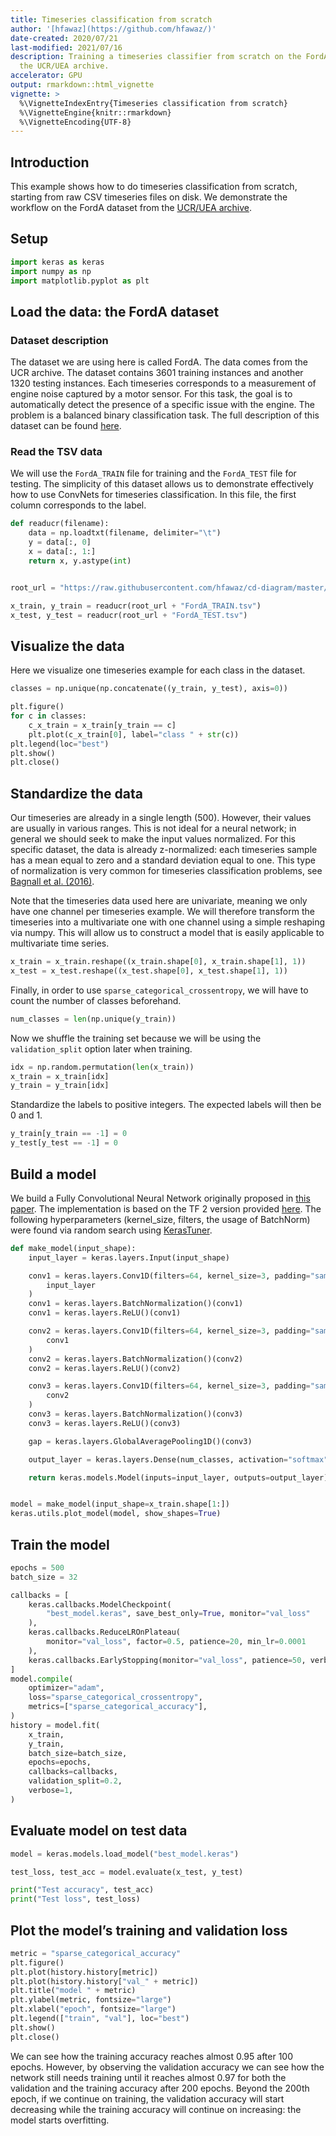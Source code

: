 ```yaml
---
title: Timeseries classification from scratch
author: '[hfawaz](https://github.com/hfawaz/)'
date-created: 2020/07/21
last-modified: 2021/07/16
description: Training a timeseries classifier from scratch on the FordA dataset from
  the UCR/UEA archive.
accelerator: GPU
output: rmarkdown::html_vignette
vignette: >
  %\VignetteIndexEntry{Timeseries classification from scratch}
  %\VignetteEngine{knitr::rmarkdown}
  %\VignetteEncoding{UTF-8}
---
```


## Introduction

This example shows how to do timeseries classification from scratch, starting from raw
CSV timeseries files on disk. We demonstrate the workflow on the FordA dataset from the
[UCR/UEA archive](https://www.cs.ucr.edu/%7Eeamonn/time_series_data_2018/).

## Setup

```python
import keras as keras
import numpy as np
import matplotlib.pyplot as plt
```

## Load the data: the FordA dataset

### Dataset description

The dataset we are using here is called FordA.
The data comes from the UCR archive.
The dataset contains 3601 training instances and another 1320 testing instances.
Each timeseries corresponds to a measurement of engine noise captured by a motor sensor.
For this task, the goal is to automatically detect the presence of a specific issue with
the engine. The problem is a balanced binary classification task. The full description of
this dataset can be found [here](http://www.j-wichard.de/publications/FordPaper.pdf).

### Read the TSV data

We will use the `FordA_TRAIN` file for training and the
`FordA_TEST` file for testing. The simplicity of this dataset
allows us to demonstrate effectively how to use ConvNets for timeseries classification.
In this file, the first column corresponds to the label.

```python
def readucr(filename):
    data = np.loadtxt(filename, delimiter="\t")
    y = data[:, 0]
    x = data[:, 1:]
    return x, y.astype(int)


root_url = "https://raw.githubusercontent.com/hfawaz/cd-diagram/master/FordA/"

x_train, y_train = readucr(root_url + "FordA_TRAIN.tsv")
x_test, y_test = readucr(root_url + "FordA_TEST.tsv")
```

## Visualize the data

Here we visualize one timeseries example for each class in the dataset.

```python
classes = np.unique(np.concatenate((y_train, y_test), axis=0))

plt.figure()
for c in classes:
    c_x_train = x_train[y_train == c]
    plt.plot(c_x_train[0], label="class " + str(c))
plt.legend(loc="best")
plt.show()
plt.close()
```

## Standardize the data

Our timeseries are already in a single length (500). However, their values are
usually in various ranges. This is not ideal for a neural network;
in general we should seek to make the input values normalized.
For this specific dataset, the data is already z-normalized: each timeseries sample
has a mean equal to zero and a standard deviation equal to one. This type of
normalization is very common for timeseries classification problems, see
[Bagnall et al. (2016)](https://link.springer.com/article/10.1007/s10618-016-0483-9).

Note that the timeseries data used here are univariate, meaning we only have one channel
per timeseries example.
We will therefore transform the timeseries into a multivariate one with one channel
using a simple reshaping via numpy.
This will allow us to construct a model that is easily applicable to multivariate time
series.

```python
x_train = x_train.reshape((x_train.shape[0], x_train.shape[1], 1))
x_test = x_test.reshape((x_test.shape[0], x_test.shape[1], 1))
```

Finally, in order to use `sparse_categorical_crossentropy`, we will have to count
the number of classes beforehand.

```python
num_classes = len(np.unique(y_train))
```

Now we shuffle the training set because we will be using the `validation_split` option
later when training.

```python
idx = np.random.permutation(len(x_train))
x_train = x_train[idx]
y_train = y_train[idx]
```

Standardize the labels to positive integers.
The expected labels will then be 0 and 1.

```python
y_train[y_train == -1] = 0
y_test[y_test == -1] = 0
```

## Build a model

We build a Fully Convolutional Neural Network originally proposed in
[this paper](https://arxiv.org/abs/1611.06455).
The implementation is based on the TF 2 version provided
[here](https://github.com/hfawaz/dl-4-tsc/).
The following hyperparameters (kernel_size, filters, the usage of BatchNorm) were found
via random search using [KerasTuner](https://github.com/keras-team/keras-tuner).

```python
def make_model(input_shape):
    input_layer = keras.layers.Input(input_shape)

    conv1 = keras.layers.Conv1D(filters=64, kernel_size=3, padding="same")(
        input_layer
    )
    conv1 = keras.layers.BatchNormalization()(conv1)
    conv1 = keras.layers.ReLU()(conv1)

    conv2 = keras.layers.Conv1D(filters=64, kernel_size=3, padding="same")(
        conv1
    )
    conv2 = keras.layers.BatchNormalization()(conv2)
    conv2 = keras.layers.ReLU()(conv2)

    conv3 = keras.layers.Conv1D(filters=64, kernel_size=3, padding="same")(
        conv2
    )
    conv3 = keras.layers.BatchNormalization()(conv3)
    conv3 = keras.layers.ReLU()(conv3)

    gap = keras.layers.GlobalAveragePooling1D()(conv3)

    output_layer = keras.layers.Dense(num_classes, activation="softmax")(gap)

    return keras.models.Model(inputs=input_layer, outputs=output_layer)


model = make_model(input_shape=x_train.shape[1:])
keras.utils.plot_model(model, show_shapes=True)
```

## Train the model

```python
epochs = 500
batch_size = 32

callbacks = [
    keras.callbacks.ModelCheckpoint(
        "best_model.keras", save_best_only=True, monitor="val_loss"
    ),
    keras.callbacks.ReduceLROnPlateau(
        monitor="val_loss", factor=0.5, patience=20, min_lr=0.0001
    ),
    keras.callbacks.EarlyStopping(monitor="val_loss", patience=50, verbose=1),
]
model.compile(
    optimizer="adam",
    loss="sparse_categorical_crossentropy",
    metrics=["sparse_categorical_accuracy"],
)
history = model.fit(
    x_train,
    y_train,
    batch_size=batch_size,
    epochs=epochs,
    callbacks=callbacks,
    validation_split=0.2,
    verbose=1,
)
```

## Evaluate model on test data

```python
model = keras.models.load_model("best_model.keras")

test_loss, test_acc = model.evaluate(x_test, y_test)

print("Test accuracy", test_acc)
print("Test loss", test_loss)
```

## Plot the model's training and validation loss

```python
metric = "sparse_categorical_accuracy"
plt.figure()
plt.plot(history.history[metric])
plt.plot(history.history["val_" + metric])
plt.title("model " + metric)
plt.ylabel(metric, fontsize="large")
plt.xlabel("epoch", fontsize="large")
plt.legend(["train", "val"], loc="best")
plt.show()
plt.close()
```

We can see how the training accuracy reaches almost 0.95 after 100 epochs.
However, by observing the validation accuracy we can see how the network still needs
training until it reaches almost 0.97 for both the validation and the training accuracy
after 200 epochs. Beyond the 200th epoch, if we continue on training, the validation
accuracy will start decreasing while the training accuracy will continue on increasing:
the model starts overfitting.
